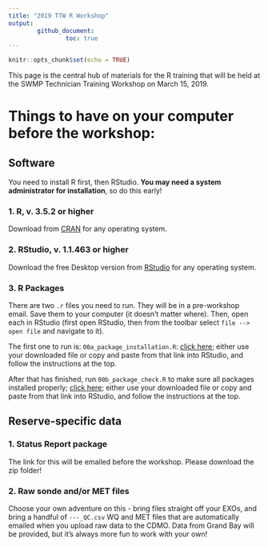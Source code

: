 ```yaml
---
title: "2019 TTW R Workshop"
output: 
        github_document:
                toc: true
---
```


```r
knitr::opts_chunk$set(echo = TRUE)
```

This page is the central hub of materials for the R training that will be held at the SWMP Technician Training Workshop on March 15, 2019.  

# Things to have on your computer **before** the workshop:

## Software  

You need to install R first, then RStudio. **You may need a system administrator for installation**, so do this early!

### 1.  R, v. 3.5.2 or higher  

Download from [CRAN](https://cran.r-project.org/) for any operating system.

### 2.  RStudio, v. 1.1.463 or higher  

Download the free Desktop version from [RStudio](https://www.rstudio.com/products/rstudio/download/) for any operating system.


### 3.  R Packages  

There are two `.r` files you need to run. They will be in a pre-workshop email. Save them to your computer (it doesn't matter where). Then, open each in RStudio (first open RStudio, then from the toolbar select `file --> open file` and navigate to it).

The first one to run is:  `00a_package_installation.R`:  [click here](https://github.com/swmpkim/ttw_2019/blob/master/00a_package_installation.R); either use your downloaded file or copy and paste from that link into RStudio, and follow the instructions at the top.  

After that has finished, run `00b_package_check.R` to make sure all packages installed properly;  [click here](https://github.com/swmpkim/ttw_2019/blob/master/00b_package_check.R); either use your downloaded file or copy and paste from that link into RStudio, and follow the instructions at the top.    

## Reserve-specific data  

### 1.  Status Report package

The link for this will be emailed before the workshop. Please download the zip folder!    

### 2.  Raw sonde and/or MET files  

Choose your own adventure on this - bring files straight off your EXOs, and bring a handful of `---_QC.csv` WQ and MET files that are automatically emailed when you upload raw data to the CDMO. Data from Grand Bay will be provided, but it's always more fun to work with your own!